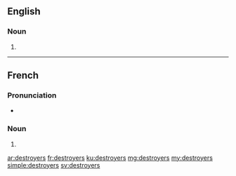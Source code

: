 ==English==

===Noun===
{{head|en|plural}}

# {{plural of|destroyer|lang=en}}

----

==French==

===Pronunciation===
* {{IPA|/dɛs.tʁɔ.je/|lang=fr}}

===Noun===
{{head|fr|plural}} {{m-p}}

# {{plural of|destroyer|lang=fr}}

[[ar:destroyers]]
[[fr:destroyers]]
[[ku:destroyers]]
[[mg:destroyers]]
[[my:destroyers]]
[[simple:destroyers]]
[[sv:destroyers]]